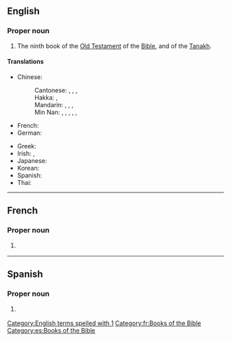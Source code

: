 ==English==
{{book of the Bible|Books of Samuel}}

===Proper noun===
{{en-proper noun}}

# {{lb|en|biblical}} The ninth book of the [[Old Testament]] of the [[Bible]], and of the [[Tanakh]].
#: {{syn|en|1 Kings|1 Sam.|q2=abbreviation}}

====Translations====
{{trans-top|book of the Bible}}
* Chinese:
*: Cantonese: {{t|yue|撒母耳記上|sc=Hani}}, {{t|yue|撒母耳记上|tr=saat3 mou5 ji5 gei3 soeng6|sc=Hani}}, {{t|yue|撒慕爾紀上|sc=Hani}}, {{t|yue|撒慕尔纪上|tr=saat3 mou6 ji5 gei2 soeng6|sc=Hani}} {{qualifier|Catholic}}
*: Hakka: {{t|hak|撒母耳記上|sc=Hani}}, {{t|hak|撒母耳记上|tr=Sat-mû-ngí-ki-song|sc=Hani}}
*: Mandarin: {{t+|cmn|撒母耳記上|sc=Hani}}, {{t+|cmn|撒母耳记上|tr=Sǎmǔ'ěrjì Shàng|sc=Hani}}, {{t|cmn|撒慕爾紀上|sc=Hani}}, {{t|cmn|撒慕尔纪上|tr=Sǎmù'ěrjì Shàng|sc=Hani}} {{qualifier|Catholic}}
*: Min Nan: {{t|nan|撒母耳記上卷|sc=Hani}}, {{t|nan|撒母耳记上卷|tr=Sat-bó͘-ní Kì Siōng-koàn, Sat-bó͘-jí Kì Siōng-koàn|sc=Hani}}, {{t|nan|撒母耳記上|sc=Hani}}, {{t|nan|撒母耳记上|tr=Sat-bó͘-ní Kì Siōng, Sat-bó͘-jí Kì Siōng|sc=Hani}}, {{t|nan|撒慕爾紀上}}, {{t|nan|撒慕尔纪上|tr=Sat-bō͘-ní-kí siōng}} {{qualifier|Catholic}}
* French: {{t|fr|1 Samuel|m}}
* German: {{t|de|1 Samuel}}
{{trans-mid}}
* Greek: {{t|el|Α' Σαμουήλ}}
* Irish: {{t|ga|Céad Leabhar Shamúéil|m}}, {{t|ga|1 Samúéil|m}}
* Japanese: {{t|ja|サムエル記上|tr=samueru kijō}}
* Korean: {{t|ko|사무엘상|tr=samuel sang}}
* Spanish: {{t|es|1 Samuel|m}}
* Thai: {{t|th|๑ ซามูเอล}}
{{trans-bottom}}

[[Category:English terms spelled with 1]]

----

==French==

===Proper noun===
{{fr-proper-noun|g=m}}

# {{lb|fr|bible}} {{l|en|1 Samuel}}

[[Category:fr:Books of the Bible]]

----

==Spanish==

===Proper noun===
{{es-proper noun|m}}

# {{lb|es|bible}} {{l|en|1 Samuel}} {{gloss|the book of the Bible}}

[[Category:es:Books of the Bible]]